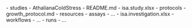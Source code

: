 
<FileTree>
- studies
  - AthalianaColdStress
      - README.md
      - isa.study.xlsx
      - protocols
        - growth_protocol.md
      - resources
- assays
  - ...
- isa.investigation.xlsx
- workflows
  - ...
- runs
  - ...
</FileTree>